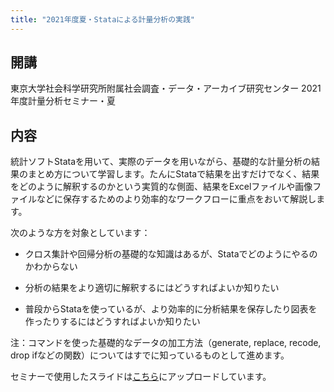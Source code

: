 ```yaml
---
title: "2021年度夏・Stataによる計量分析の実践"
---
```


## 開講

東京大学社会科学研究所附属社会調査・データ・アーカイブ研究センター 2021年度計量分析セミナー・夏

## 内容

統計ソフトStataを用いて、実際のデータを用いながら、基礎的な計量分析の結果のまとめ方について学習します。たんにStataで結果を出すだけでなく、結果をどのように解釈するのかという実質的な側面、結果をExcelファイルや画像ファイルなどに保存するためのより効率的なワークフローに重点をおいて解説します。

次のような方を対象としています：

-   クロス集計や回帰分析の基礎的な知識はあるが、Stataでどのようにやるのかわからない

-   分析の結果をより適切に解釈するにはどうすればよいか知りたい

-   普段からStataを使っているが、より効率的に分析結果を保存したり図表を作ったりするにはどうすればよいか知りたい

注：コマンドを使った基礎的なデータの加工方法（generate, replace, recode, drop ifなどの関数）についてはすでに知っているものとして進めます。

セミナーで使用したスライドは[こちら](2021-08-31CSRDA-StatSeminar.pdf)にアップロードしています。
